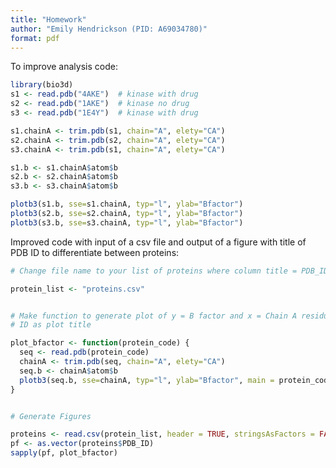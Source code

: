 ```yaml
---
title: "Homework"
author: "Emily Hendrickson (PID: A69034780)"
format: pdf
---
```


To improve analysis code:

```r
library(bio3d) 
s1 <- read.pdb("4AKE")  # kinase with drug 
s2 <- read.pdb("1AKE")  # kinase no drug 
s3 <- read.pdb("1E4Y")  # kinase with drug 

s1.chainA <- trim.pdb(s1, chain="A", elety="CA") 
s2.chainA <- trim.pdb(s2, chain="A", elety="CA") 
s3.chainA <- trim.pdb(s1, chain="A", elety="CA") 

s1.b <- s1.chainA$atom$b 
s2.b <- s2.chainA$atom$b 
s3.b <- s3.chainA$atom$b 

plotb3(s1.b, sse=s1.chainA, typ="l", ylab="Bfactor") 
plotb3(s2.b, sse=s2.chainA, typ="l", ylab="Bfactor") 
plotb3(s3.b, sse=s3.chainA, typ="l", ylab="Bfactor")
```

Improved code with input of a csv file and output of a figure with title of PDB ID to differentiate between proteins:

```r

# Change file name to your list of proteins where column title = PDB_ID

protein_list <- "proteins.csv"


# Make function to generate plot of y = B factor and x = Chain A residue with PDB 
# ID as plot title

plot_bfactor <- function(protein_code) {
  seq <- read.pdb(protein_code)
  chainA <- trim.pdb(seq, chain="A", elety="CA")
  seq.b <- chainA$atom$b
  plotb3(seq.b, sse=chainA, typ="l", ylab="Bfactor", main = protein_code)
}


# Generate Figures

proteins <- read.csv(protein_list, header = TRUE, stringsAsFactors = FALSE)
pf <- as.vector(proteins$PDB_ID)
sapply(pf, plot_bfactor)



```
